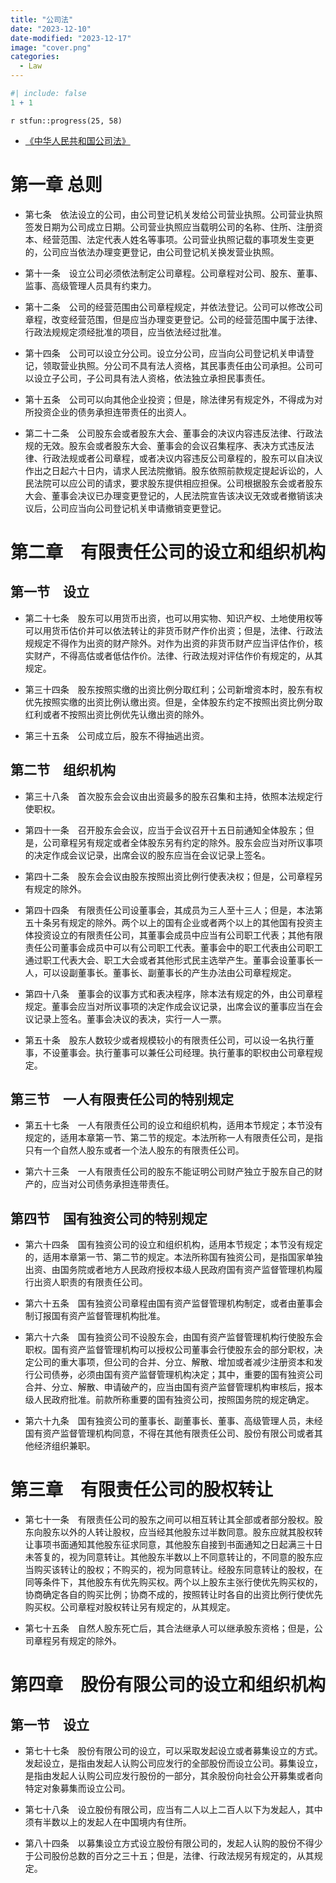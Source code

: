 ```yaml
---
title: "公司法"
date: "2023-12-10"
date-modified: "2023-12-17"
image: "cover.png"
categories: 
  - Law
---
```


```r
#| include: false
1 + 1
```

::: {.callout-note title='Progress'}
`r stfun::progress(25, 58)`

<!-- 读后感：[读《劳动法》](https://shitao5.org/posts/labor-law/)。 -->
:::

::: {.callout-tip title="Learning Source"}
- [《中华人民共和国公司法》](https://flk.npc.gov.cn/detail2.html?ZmY4MDgwODE2ZjEzNWY0NjAxNmYxY2M5OGFkODExMzQ%3D)
:::

# 第一章 总则

- 第七条　依法设立的公司，由公司登记机关发给公司营业执照。公司营业执照签发日期为公司成立日期。公司营业执照应当载明公司的名称、住所、注册资本、经营范围、法定代表人姓名等事项。公司营业执照记载的事项发生变更的，公司应当依法办理变更登记，由公司登记机关换发营业执照。

- 第十一条　设立公司必须依法制定公司章程。公司章程对公司、股东、董事、监事、高级管理人员具有约束力。

- 第十二条　公司的经营范围由公司章程规定，并依法登记。公司可以修改公司章程，改变经营范围，但是应当办理变更登记。公司的经营范围中属于法律、行政法规规定须经批准的项目，应当依法经过批准。

- 第十四条　公司可以设立分公司。设立分公司，应当向公司登记机关申请登记，领取营业执照。分公司不具有法人资格，其民事责任由公司承担。公司可以设立子公司，子公司具有法人资格，依法独立承担民事责任。

- 第十五条　公司可以向其他企业投资；但是，除法律另有规定外，不得成为对所投资企业的债务承担连带责任的出资人。

- 第二十二条　公司股东会或者股东大会、董事会的决议内容违反法律、行政法规的无效。股东会或者股东大会、董事会的会议召集程序、表决方式违反法律、行政法规或者公司章程，或者决议内容违反公司章程的，股东可以自决议作出之日起六十日内，请求人民法院撤销。股东依照前款规定提起诉讼的，人民法院可以应公司的请求，要求股东提供相应担保。公司根据股东会或者股东大会、董事会决议已办理变更登记的，人民法院宣告该决议无效或者撤销该决议后，公司应当向公司登记机关申请撤销变更登记。

# 第二章　有限责任公司的设立和组织机构

## 第一节　设立

- 第二十七条　股东可以用货币出资，也可以用实物、知识产权、土地使用权等可以用货币估价并可以依法转让的非货币财产作价出资；但是，法律、行政法规规定不得作为出资的财产除外。对作为出资的非货币财产应当评估作价，核实财产，不得高估或者低估作价。法律、行政法规对评估作价有规定的，从其规定。

- 第三十四条　股东按照实缴的出资比例分取红利；公司新增资本时，股东有权优先按照实缴的出资比例认缴出资。但是，全体股东约定不按照出资比例分取红利或者不按照出资比例优先认缴出资的除外。

- 第三十五条　公司成立后，股东不得抽逃出资。

## 第二节　组织机构

- 第三十八条　首次股东会会议由出资最多的股东召集和主持，依照本法规定行使职权。

- 第四十一条　召开股东会会议，应当于会议召开十五日前通知全体股东；但是，公司章程另有规定或者全体股东另有约定的除外。股东会应当对所议事项的决定作成会议记录，出席会议的股东应当在会议记录上签名。

- 第四十二条　股东会会议由股东按照出资比例行使表决权；但是，公司章程另有规定的除外。

- 第四十四条　有限责任公司设董事会，其成员为三人至十三人；但是，本法第五十条另有规定的除外。两个以上的国有企业或者两个以上的其他国有投资主体投资设立的有限责任公司，其董事会成员中应当有公司职工代表；其他有限责任公司董事会成员中可以有公司职工代表。董事会中的职工代表由公司职工通过职工代表大会、职工大会或者其他形式民主选举产生。董事会设董事长一人，可以设副董事长。董事长、副董事长的产生办法由公司章程规定。

- 第四十八条　董事会的议事方式和表决程序，除本法有规定的外，由公司章程规定。董事会应当对所议事项的决定作成会议记录，出席会议的董事应当在会议记录上签名。董事会决议的表决，实行一人一票。

- 第五十条　股东人数较少或者规模较小的有限责任公司，可以设一名执行董事，不设董事会。执行董事可以兼任公司经理。执行董事的职权由公司章程规定。

## 第三节　一人有限责任公司的特别规定

- 第五十七条　一人有限责任公司的设立和组织机构，适用本节规定；本节没有规定的，适用本章第一节、第二节的规定。本法所称一人有限责任公司，是指只有一个自然人股东或者一个法人股东的有限责任公司。

- 第六十三条　一人有限责任公司的股东不能证明公司财产独立于股东自己的财产的，应当对公司债务承担连带责任。

## 第四节　国有独资公司的特别规定

- 第六十四条　国有独资公司的设立和组织机构，适用本节规定；本节没有规定的，适用本章第一节、第二节的规定。本法所称国有独资公司，是指国家单独出资、由国务院或者地方人民政府授权本级人民政府国有资产监督管理机构履行出资人职责的有限责任公司。

- 第六十五条　国有独资公司章程由国有资产监督管理机构制定，或者由董事会制订报国有资产监督管理机构批准。

- 第六十六条　国有独资公司不设股东会，由国有资产监督管理机构行使股东会职权。国有资产监督管理机构可以授权公司董事会行使股东会的部分职权，决定公司的重大事项，但公司的合并、分立、解散、增加或者减少注册资本和发行公司债券，必须由国有资产监督管理机构决定；其中，重要的国有独资公司合并、分立、解散、申请破产的，应当由国有资产监督管理机构审核后，报本级人民政府批准。前款所称重要的国有独资公司，按照国务院的规定确定。

- 第六十九条　国有独资公司的董事长、副董事长、董事、高级管理人员，未经国有资产监督管理机构同意，不得在其他有限责任公司、股份有限公司或者其他经济组织兼职。

# 第三章　有限责任公司的股权转让

- 第七十一条　有限责任公司的股东之间可以相互转让其全部或者部分股权。股东向股东以外的人转让股权，应当经其他股东过半数同意。股东应就其股权转让事项书面通知其他股东征求同意，其他股东自接到书面通知之日起满三十日未答复的，视为同意转让。其他股东半数以上不同意转让的，不同意的股东应当购买该转让的股权；不购买的，视为同意转让。经股东同意转让的股权，在同等条件下，其他股东有优先购买权。两个以上股东主张行使优先购买权的，协商确定各自的购买比例；协商不成的，按照转让时各自的出资比例行使优先购买权。公司章程对股权转让另有规定的，从其规定。

- 第七十五条　自然人股东死亡后，其合法继承人可以继承股东资格；但是，公司章程另有规定的除外。

# 第四章　股份有限公司的设立和组织机构

## 第一节　设立

- 第七十七条　股份有限公司的设立，可以采取发起设立或者募集设立的方式。发起设立，是指由发起人认购公司应发行的全部股份而设立公司。募集设立，是指由发起人认购公司应发行股份的一部分，其余股份向社会公开募集或者向特定对象募集而设立公司。

- 第七十八条　设立股份有限公司，应当有二人以上二百人以下为发起人，其中须有半数以上的发起人在中国境内有住所。

- 第八十四条　以募集设立方式设立股份有限公司的，发起人认购的股份不得少于公司股份总数的百分之三十五；但是，法律、行政法规另有规定的，从其规定。















































